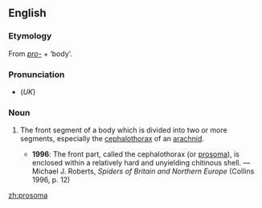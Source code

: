 ==English==
{{wikipedia}}
===Etymology===
From ''[[pro-]]'' + {{AGr.}} '''{{polytonic|[[σῶμα]]}}''' ‘body’.

===Pronunciation===
*(''UK'') {{IPA|/pɹəʊˈsəʊmə/}}

===Noun===
{{en-noun|prosomata}}

# {{zoology}} The front segment of a body which is divided into two or more segments, especially the [[cephalothorax]] of an [[arachnid]].
#*'''1996''': The front part, called the cephalothorax (or [[prosoma]]), is enclosed within a relatively hard and unyielding chitinous shell. — Michael J. Roberts, ''Spiders of Britain and Northern Europe'' (Collins 1996, p. 12)

[[zh:prosoma]]